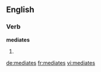 ==English==

===Verb===
'''mediates'''

# {{third-person singular of|mediate}}

[[de:mediates]]
[[fr:mediates]]
[[vi:mediates]]